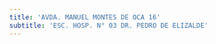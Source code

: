 ```yaml
---
title: 'AVDA. MANUEL MONTES DE OCA 16'
subtitle: 'ESC. HOSP. N° 03 DR. PEDRO DE ELIZALDE'
---
```


#
